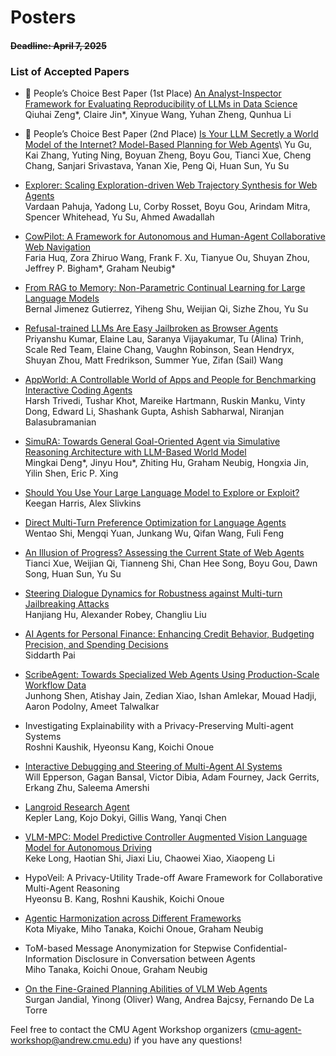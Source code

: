 # Posters

#### ~~Deadline: April 7, 2025~~

### List of Accepted Papers

* 🥇 People’s Choice Best Paper (1st Place) [An Analyst-Inspector Framework for Evaluating Reproducibility of LLMs in Data Science](https://drive.google.com/file/d/1HIfbbvpKR3qbVyXi-EEakEKp8PtPdShF/view?usp=sharing)\
Qiuhai Zeng*, Claire Jin*, Xinyue Wang, Yuhan Zheng, Qunhua Li

 
* 🥈 People’s Choice Best Paper (2nd Place) [Is Your LLM Secretly a World Model of the Internet? Model-Based Planning for Web Agents](https://drive.google.com/open?id=1EqIpLjbP5ORu9Ku5aGLdfHrQqT8Y2hU_)\
Yu Gu, Kai Zhang, Yuting Ning, Boyuan Zheng, Boyu Gou, Tianci Xue, Cheng Chang, Sanjari Srivastava, Yanan Xie, Peng Qi, Huan Sun, Yu Su

* [Explorer: Scaling Exploration-driven Web Trajectory Synthesis for Web Agents](https://drive.google.com/open?id=11T3YJ5xcQIUyUmks0zrIuuigrQRstCF9)\
Vardaan Pahuja, Yadong Lu, Corby Rosset, Boyu Gou, Arindam Mitra, Spencer Whitehead, Yu Su, Ahmed Awadallah

* [CowPilot: A Framework for Autonomous and Human-Agent Collaborative Web Navigation](https://drive.google.com/open?id=1gNICHiwxmIqbZTyzDumhV8B8R4VQ0MCB)\
Faria Huq, Zora Zhiruo Wang, Frank F. Xu, Tianyue Ou, Shuyan Zhou, Jeffrey P. Bigham*, Graham Neubig*

* [From RAG to Memory: Non-Parametric Continual Learning for Large Language Models](https://drive.google.com/open?id=13SltJ0OukHSne-QP4_gzO-IfeKcC3Uam)\
Bernal Jimenez Gutierrez, Yiheng Shu, Weijian Qi, Sizhe Zhou, Yu Su

* [Refusal-trained LLMs Are Easy Jailbroken as Browser Agents](https://drive.google.com/open?id=1-QkDyndjn6zxTse7Pcsf_MIeaDJid42b)\
Priyanshu Kumar, Elaine Lau, Saranya Vijayakumar, Tu (Alina) Trinh, Scale Red Team, Elaine Chang, Vaughn Robinson, Sean Hendryx, Shuyan Zhou, Matt Fredrikson, Summer Yue, Zifan (Sail) Wang

* [AppWorld: A Controllable World of Apps and People for Benchmarking Interactive Coding Agents](https://drive.google.com/open?id=1py5vd8VAWkbU8ZQ1KcydV5c0h49LdDB-)\
Harsh Trivedi, Tushar Khot, Mareike Hartmann, Ruskin Manku, Vinty Dong, Edward Li, Shashank Gupta, Ashish Sabharwal, Niranjan Balasubramanian

* [SimuRA: Towards General Goal-Oriented Agent via Simulative Reasoning Architecture with LLM-Based World Model](https://drive.google.com/open?id=1UM08AiKCilrYvyZ2370oldCbFWAruZmz)\
Mingkai Deng*, Jinyu Hou*, Zhiting Hu, Graham Neubig, Hongxia Jin, Yilin Shen, Eric P. Xing

* [Should You Use Your Large Language Model to Explore or Exploit?](https://drive.google.com/open?id=15EgH6JPUl9fmE91CMaKV1DbZJjMlW52o)\
Keegan Harris, Alex Slivkins

* [Direct Multi-Turn Preference Optimization for Language Agents](https://drive.google.com/open?id=1vW9rOtFf1wmFJ3wV70hndm4c3GihH8RY)\
Wentao Shi, Mengqi Yuan, Junkang Wu, Qifan Wang, Fuli Feng

* [An Illusion of Progress? Assessing the Current State of Web Agents](https://drive.google.com/open?id=1OTp5p64JC8qoaHTYVANjFUxZsEOPjkle)\
Tianci Xue, Weijian Qi, Tianneng Shi, Chan Hee Song, Boyu Gou, Dawn Song, Huan Sun, Yu Su

* [Steering Dialogue Dynamics for Robustness against Multi-turn Jailbreaking Attacks](https://drive.google.com/open?id=15-sAqwa9dHo4uINfYeJYtbFCK11I0U0J)\
Hanjiang Hu, Alexander Robey, Changliu Liu

* [AI Agents for Personal Finance: Enhancing Credit Behavior, Budgeting Precision, and Spending Decisions](https://drive.google.com/open?id=1YQtvTGdeZv91G5QL-X8oYotUjyvlXMPM)\
Siddarth Pai

* [ScribeAgent: Towards Specialized Web Agents Using Production-Scale Workflow Data](https://drive.google.com/open?id=158STiURk9R3UGGZCxuePaftllxWY2G8n)\
Junhong Shen, Atishay Jain, Zedian Xiao, Ishan Amlekar, Mouad Hadji, Aaron Podolny, Ameet Talwalkar

* Investigating Explainability with a Privacy-Preserving Multi-agent Systems\
Roshni Kaushik, Hyeonsu Kang, Koichi Onoue

* [Interactive Debugging and Steering of Multi-Agent AI Systems](https://drive.google.com/open?id=1f19pDwNOSa68X2N_dL3qoNDdeFav535j)\
Will Epperson, Gagan Bansal, Victor Dibia, Adam Fourney, Jack Gerrits, Erkang Zhu, Saleema Amershi

* [Langroid Research Agent](https://drive.google.com/open?id=1v8sj8kKumS8cj3sfFeDKROnY88NJ7nLZ)\
Kepler Lang, Kojo Dokyi, Gillis Wang, Yanqi Chen

* [VLM-MPC: Model Predictive Controller Augmented Vision Language Model for Autonomous Driving](https://drive.google.com/open?id=1kAY0_3BGKSMtdt77a_Ls5umvbeuk2M58)\
Keke Long, Haotian Shi, Jiaxi Liu, Chaowei Xiao, Xiaopeng Li

* HypoVeil: A Privacy-Utility Trade-off Aware Framework for Collaborative Multi-Agent Reasoning\
Hyeonsu B. Kang, Roshni Kaushik, Koichi Onoue

* [Agentic Harmonization across Different Frameworks](https://drive.google.com/open?id=1LxFN8V1_jmdMZGuyaCHRGlDYQeJB96_A)\
Kota Miyake, Miho Tanaka, Koichi Onoue, Graham Neubig

* ToM-based Message Anonymization for Stepwise Confidential-Information Disclosure in Conversation between Agents\
Miho Tanaka, Koichi Onoue, Graham Neubig

* [On the Fine-Grained Planning Abilities of VLM Web Agents](https://drive.google.com/open?id=1OspM4nvseA1mrlHbqVTtRIptfGZJDXBO)\
Surgan Jandial, Yinong (Oliver) Wang, Andrea Bajcsy, Fernando De La Torre


Feel free to contact the CMU Agent Workshop organizers (cmu-agent-workshop@andrew.cmu.edu) if you have any questions!


